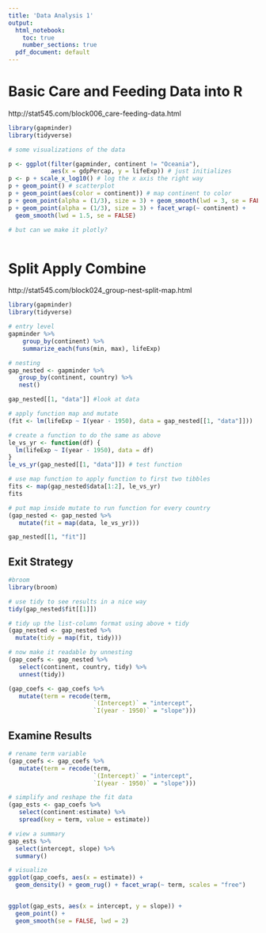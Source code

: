 ```yaml
---
title: 'Data Analysis 1'
output:
  html_notebook:
    toc: true
    number_sections: true
  pdf_document: default
---
```


# Basic Care and Feeding Data into R
http://stat545.com/block006_care-feeding-data.html

```r
library(gapminder)
library(tidyverse)

# some visualizations of the data

p <- ggplot(filter(gapminder, continent != "Oceania"),
            aes(x = gdpPercap, y = lifeExp)) # just initializes
p <- p + scale_x_log10() # log the x axis the right way
p + geom_point() # scatterplot
p + geom_point(aes(color = continent)) # map continent to color
p + geom_point(alpha = (1/3), size = 3) + geom_smooth(lwd = 3, se = FALSE)
p + geom_point(alpha = (1/3), size = 3) + facet_wrap(~ continent) +
  geom_smooth(lwd = 1.5, se = FALSE)

# but can we make it plotly?



```




# Split Apply Combine 

http://stat545.com/block024_group-nest-split-map.html


```r
library(gapminder)
library(tidyverse)

# entry level
gapminder %>%
    group_by(continent) %>%
    summarize_each(funs(min, max), lifeExp)

# nesting
gap_nested <- gapminder %>% 
   group_by(continent, country) %>% 
   nest()

gap_nested[[1, "data"]] #look at data

# apply function map and mutate
(fit <- lm(lifeExp ~ I(year - 1950), data = gap_nested[[1, "data"]]))

# create a function to do the same as above
le_vs_yr <- function(df) {
  lm(lifeExp ~ I(year - 1950), data = df)
}
le_vs_yr(gap_nested[[1, "data"]]) # test function

# use map function to apply function to first two tibbles
fits <- map(gap_nested$data[1:2], le_vs_yr)
fits

# put map inside mutate to run function for every country
(gap_nested <- gap_nested %>% 
   mutate(fit = map(data, le_vs_yr)))

gap_nested[[1, "fit"]] 

```

## Exit Strategy

```r
#broom
library(broom)

# use tidy to see results in a nice way
tidy(gap_nested$fit[[1]])

# tidy up the list-column format using above + tidy
(gap_nested <- gap_nested %>% 
  mutate(tidy = map(fit, tidy)))

# now make it readable by unnesting
(gap_coefs <- gap_nested %>% 
   select(continent, country, tidy) %>% 
   unnest(tidy))

(gap_coefs <- gap_coefs %>%
   mutate(term = recode(term,
                        `(Intercept)` = "intercept",
                        `I(year - 1950)` = "slope")))

```

## Examine Results

```r

# rename term variable
(gap_coefs <- gap_coefs %>%
   mutate(term = recode(term,
                        `(Intercept)` = "intercept",
                        `I(year - 1950)` = "slope")))

# simplify and reshape the fit data
(gap_ests <- gap_coefs %>% 
   select(continent:estimate) %>% 
   spread(key = term, value = estimate))

# view a summary
gap_ests %>% 
  select(intercept, slope) %>% 
  summary()

# visualize
ggplot(gap_coefs, aes(x = estimate)) +
  geom_density() + geom_rug() + facet_wrap(~ term, scales = "free")


ggplot(gap_ests, aes(x = intercept, y = slope)) +
  geom_point() +
  geom_smooth(se = FALSE, lwd = 2)

```







